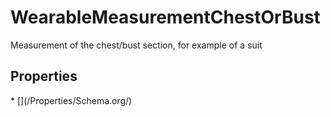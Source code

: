 # WearableMeasurementChestOrBust

Measurement of the chest/bust section, for example of a suit

## Properties

<Grid>
* [](/Properties/Schema.org/)

</Grid>

